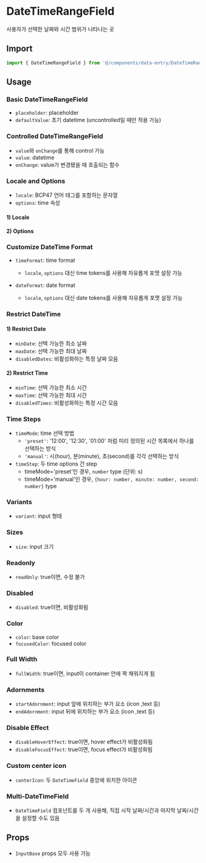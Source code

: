 
<Meta of={DateTimeRangeFieldStories} />

# DateTimeRangeField

사용자가 선택한 날짜와 시간 범위가 나타나는 곳

## Import

```js
import { DateTimeRangeField } from '@/components/data-entry/DateTimeRangeField';
```

## Usage

### Basic DateTimeRangeField

- `placeholder`: placeholder
- `defaultValue`: 초기 datetime (uncontrolled일 때만 적용 가능)

<Canvas of={DateTimeRangeFieldStories.BasicDateTimeRangeField} />

### Controlled DateTimeRangeField

- `value`와 `onChange`를 통해 control 가능
- `value`: datetime
- `onChange`: value가 변경됐을 때 호출되는 함수

<Canvas of={DateTimeRangeFieldStories.ControlledDateTimeRangeField} />

### Locale and Options

- `locale`: BCP47 언어 태그를 포함하는 문자열
- `options`: time 속성

#### 1) Locale

<Canvas of={DateTimeRangeFieldStories.Locale} />

#### 2) Options

<Canvas of={DateTimeRangeFieldStories.Options} />

### Customize DateTime Format

- `timeFormat`: time format

  - `locale`, `options` 대신 time tokens를 사용해 자유롭게 포맷 설정 가능

- `dateFormat`: date format

  - `locale`, `options` 대신 date tokens를 사용해 자유롭게 포맷 설정 가능

<Canvas of={DateTimeRangeFieldStories.CustomizeDateTimeFormat} />

### Restrict DateTime

#### 1) Restrict Date

- `minDate`: 선택 가능한 최소 날짜
- `maxDate`: 선택 가능한 최대 날짜
- `disabledDates`: 비활성화하는 특정 날짜 모음

<Canvas of={DateTimeRangeFieldStories.RestrictDate} />

#### 2) Restrict Time

- `minTime`: 선택 가능한 최소 시간
- `maxTime`: 선택 가능한 최대 시간
- `disabledTimes`: 비활성화하는 특정 시간 모음

<Canvas of={DateTimeRangeFieldStories.RestrictTime} />

### Time Steps

- `timeMode`: time 선택 방법
  - `'preset'`: '12:00', '12:30', '01:00' 처럼 미리 정의된 시간 목록에서 하나를 선택하는 방식
  - `'manual'`: 시(hour), 분(minute), 초(second)를 각각 선택하는 방식
- `timeStep`: 두 time options 간 step
  - timeMode='preset'인 경우, `number` type (단위: s)
  - timeMode='manual'인 경우, `{hour: number, minute: number, second: number}` type

<Canvas of={DateTimeRangeFieldStories.TimeSteps} />

### Variants

- `variant`: input 형태

<Canvas of={DateTimeRangeFieldStories.Variants} />

### Sizes

- `size`: input 크기

<Canvas of={DateTimeRangeFieldStories.Sizes} />

### Readonly

- `readOnly`: true이면, 수정 불가

<Canvas of={DateTimeRangeFieldStories.Readonly} />

### Disabled

- `disabled`: true이면, 비활성화됨

<Canvas of={DateTimeRangeFieldStories.Disabled} />

### Color

- `color`: base color
- `focusedColor`: focused color

<Canvas of={DateTimeRangeFieldStories.Color} />

### Full Width

- `fullWidth`: true이면, input이 container 안에 꽉 채워지게 됨

<Canvas of={DateTimeRangeFieldStories.FullWidth} />

### Adornments

- `startAdornment`: input 앞에 위치하는 부가 요소 (icon ,text 등)
- `endAdornment`: input 뒤에 위치하는 부가 요소 (icon ,text 등)

<Canvas of={DateTimeRangeFieldStories.Adornments} />

### Disable Effect

- `disableHoverEffect`: true이면, hover effect가 비활성화됨
- `disableFocusEffect`: true이면, focus effect가 비활성화됨

<Canvas of={DateTimeRangeFieldStories.DisableEffect} />

### Custom center icon

- `centerIcon`: 두 `DateTimeField` 중앙에 위치한 아이콘

<Canvas of={DateTimeRangeFieldStories.CustomCenterIcon} />

### Multi-DateTimeField

- `DateTimeField` 컴포넌트를 두 개 사용해, 직접 시작 날짜/시간과 마지막 날짜/시간을 설정할 수도 있음

<Canvas of={DateTimeRangeFieldStories.MultiDateTimeField} />

## Props

- `InputBase` props 모두 사용 가능

<ArgTypes of={DateTimeRangeFieldStories} sort="alpha" />
